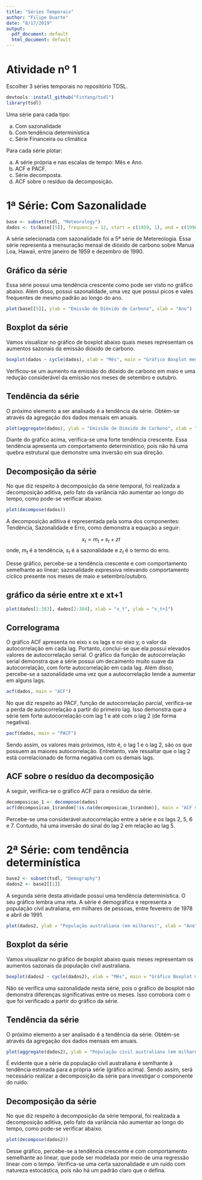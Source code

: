 ```yaml
---
title: "Séries Temporais"
author: "Filipe Duarte"
date: "8/17/2019"
output:
  pdf_document: default
  html_document: default
---
```


# Atividade nº 1

Escolher 3 séries temporais no repositório TDSL.

```r
devtools::install_github("FinYang/tsdl")
library(tsdl)
```

Uma série para cada tipo:

a. Com sazonalidade
b. Com tendência determinística
c. Série Financeira ou climática

Para cada série plotar:

a. A série própria e nas escalas de tempo: Mês e Ano.
b. ACF e PACF.
c. Série decomposta.
d. ACF sobre o resíduo da decomposição.

# 1ª Série: Com Sazonalidade

```r
base <- subset(tsdl, "Meteorology")
dados <- ts(base[[5]], frequency = 12, start = c(1959, 1), end = c(1990,12))
```

A série selecionada com sazonalidade foi a 5ª série de Metereologia. Essa série representa a mensuração mensal de dióxido de carbono sobre Manua Loa, Hawaii, entre janeiro de 1959 e dezembro de 1990.

## Gráfico da série

Essa série possui uma tendência crescente como pode ser visto no gráfico abaixo. Além disso, possui sazonalidade, uma vez que possui picos e vales frequentes de mesmo padrão ao longo do ano. 


```r
plot(base[[5]], ylab = "Emissão de Dióxido de Carbono", xlab = "Ano")
```

## Boxplot da série

Vamos visualizar no gráfico de boxplot abaixo quais meses representam os aumentos sazonais da emissão dióxido de carbono. 


```r
boxplot(dados ~ cycle(dados), xlab = "Mês", main = "Gráfico Boxplot mensal")
```

Verificou-se um aumento na emissão do dióxido de carbono em maio e uma redução considerável da emissão nos meses de setembro e outubro. 

## Tendência da série 

O próximo elemento a ser analisado é a tendência da série. Obtém-se através da agregação dos dados mensais em anuais. 

```r
plot(aggregate(dados), ylab = "Emissão de Dióxido de Carbono", xlab = "Ano", main = "Gráfico da Tendência")
```

Diante do gráfico acima, verifica-se uma forte tendência crescente. Essa tendência apresenta um comportamento determinístico, pois não há uma quebra estrutural que demonstre uma inversão em sua direção. 

## Decomposição da série

No que diz respeito à decomposição da série temporal, foi realizada a decomposição aditiva, pelo fato da variância não aumentar ao longo do tempo, como pode-se verificar abaixo. 

```r
plot(decompose(dados))
```

A decomposição aditiva é representada pela soma dos componentes: Tendência, Sazonalidade e Erro, como demonstra a equação a seguir:

$$ 
x_t = m_t + s_t + zt
$$
onde, $m_t$ é a tendência, $s_t$ é a sazonalidade e $z_t$ é o termo do erro. 

Desse gráfico, percebe-se a tendência crescente e com comportamento semelhante ao linear; sazonalidade expressiva relevando comportamento cíclico presente nos meses de maio e setembro/outubro. 

## gráfico da série entre xt e xt+1

```r
plot(dados[1:383], dados[2:384], xlab = "x_t", ylab = "x_t+1")
```

## Correlograma


O gráfico ACF apresenta no eixo x os lags e no eixo y, o valor da autocorrelação em cada lag. Portanto, conclui-se que ela possui elevados valores de autocorrelação serial. 
O gráfico da função de autocorrelação serial demonstra que a série possui um decaimento muito suave da autocorrelação, com forte autocorrelação em cada lag. Além disso, percebe-se a sazonalidade uma vez que a autocorrelação tende a aumentar em alguns lags.  

```r
acf(dados, main = "ACF")
```

No que diz respeito ao PACF, função de autocorrelação parcial, verifica-se a perda de autocorrelação a partir do primeiro lag. Isso demonstra que a série tem forte autocorrelação com lag 1 e até com o lag 2 (de forma negativa).

```r
pacf(dados, main = "PACF")
```

Sendo assim, os valores mais próximos, isto é, o lag 1 e o lag 2, são os que possuem as maiores autocorrelação. Entretanto, vale ressaltar que o lag 2 está correlacionado de forma negativa com os demais lags.  

## ACF sobre o resíduo da decomposição

A seguir, verifica-se o gráfico ACF para o resíduo da série.

```r
decomposicao_1 <- decompose(dados)
acf(decomposicao_1$random[!is.na(decomposicao_1$random)], main = "ACF sobre o resíduo da decomposição")
```

Percebe-se uma considerável autocorrelação entre a série e os lags 2, 5, 6 e 7. Contudo, há uma inversão do sinal do lag 2 em relação ao lag 5. 

# 2ª Série: com tendência determinística


```r
base2 <- subset(tsdl, "Demography")
dados2 <- base2[[1]]
```

A segunda série desta atividade possui uma tendência determinística. O seu gráfico lembra uma reta. 
A série é demográfica e representa a população civil autraliana, em milhares de pessoas, entre fevereiro de 1978 e abril de 1991.

```r
plot(dados2, ylab = "População australiana (em milhares)", xlab = "Ano")
```

## Boxplot da série

Vamos visualizar no gráfico de boxplot abaixo quais meses representam os aumentos sazonais da população civil australiana. 


```r
boxplot(dados2 ~ cycle(dados2), xlab = "Mês", main = "Gráfico Boxplot mensal")
```

Não se verifica uma sazonalidade nesta série, pois o gráfico de bosplot não demonstra diferenças significativas entre os meses. Isso corrobora com o que foi verificado a partir do gráfico da série. 

## Tendência da série 

O próximo elemento a ser analisado é a tendência da série. Obtém-se através da agregação dos dados mensais em anuais. 

```r
plot(aggregate(dados2), ylab = "População civil australiana (em milhares)", xlab = "Ano", main = "Gráfico da Tendência")
```

É evidente que a série da população civil australiana é semlhante à tendência estimada para a própria série (gráfico acima). Sendo assim, será necessário realizar a decomposição da série para investigar o componente do ruído. 

## Decomposição da série

No que diz respeito à decomposição da série temporal, foi realizada a decomposição aditiva, pelo fato da variância não aumentar ao longo do tempo, como pode-se verificar abaixo. 

```r
plot(decompose(dados2))
```

Desse gráfico, percebe-se a tendência crescente e com comportamento semelhante ao linear, que pode ser modelada por meio de uma regressão linear com o tempo. Verifica-se uma certa sazonalidade e um ruído com natureza estocástica, pois não há um padrão claro que o defina. 
